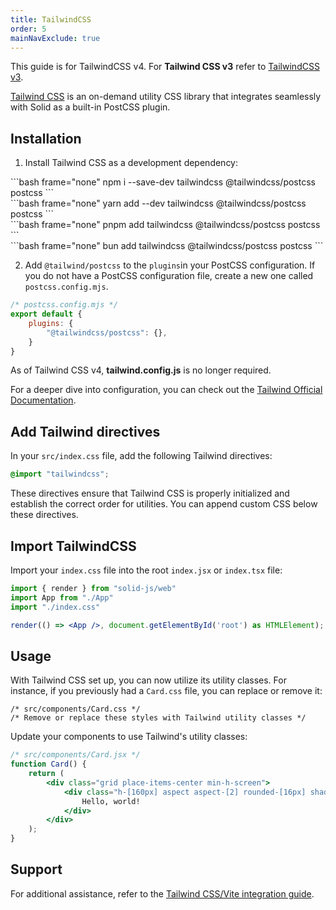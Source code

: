 ```yaml
---
title: TailwindCSS
order: 5
mainNavExclude: true
---
```


<Callout type="info" title="Note">

This guide is for TailwindCSS v4. For **Tailwind CSS v3** refer to [TailwindCSS v3](/guides/styling-components/tailwind-v3).

</Callout>

[Tailwind CSS](https://tailwindcss.com/) is an on-demand utility CSS library that integrates seamlessly with Solid as a built-in PostCSS plugin. 

## Installation

1. Install Tailwind CSS as a development dependency:

<TabsCodeBlocks>
<div id="npm">
```bash frame="none"
npm i --save-dev tailwindcss @tailwindcss/postcss postcss
```
</div>

<div id="yarn">
```bash frame="none"
yarn add --dev tailwindcss @tailwindcss/postcss postcss
```
</div>

<div id="pnpm">
```bash frame="none"
pnpm add tailwindcss @tailwindcss/postcss postcss
```
</div>

<div id="bun">
```bash frame="none"
bun add tailwindcss @tailwindcss/postcss postcss
```
</div>
</TabsCodeBlocks>

2. Add `@tailwind/postcss` to the `plugins`in your PostCSS configuration. If you do not have a PostCSS configuration file, create a new one called `postcss.config.mjs`.

```js
/* postcss.config.mjs */
export default {
	plugins: {
		"@tailwindcss/postcss": {},
	}
}
```

As of Tailwind CSS v4, **tailwind.config.js** is no longer required.

For a deeper dive into configuration, you can check out the [Tailwind Official Documentation](https://tailwindcss.com/docs/configuration).

## Add Tailwind directives

In your `src/index.css` file, add the following Tailwind directives:

```css
@import "tailwindcss";
```

These directives ensure that Tailwind CSS is properly initialized and establish the correct order for utilities. You can append custom CSS below these directives.

## Import TailwindCSS

Import your `index.css` file into the root `index.jsx` or `index.tsx` file:

```jsx
import { render } from "solid-js/web"
import App from "./App"
import "./index.css"

render(() => <App />, document.getElementById('root') as HTMLElement);
```

## Usage

With Tailwind CSS set up, you can now utilize its utility classes.
For instance, if you previously had a `Card.css` file, you can replace or remove it:

```
/* src/components/Card.css */
/* Remove or replace these styles with Tailwind utility classes */
```

Update your components to use Tailwind's utility classes:

```jsx
/* src/components/Card.jsx */
function Card() {
	return (
		<div class="grid place-items-center min-h-screen">
			<div class="h-[160px] aspect aspect-[2] rounded-[16px] shadow-[0_0_0_4px_hsl(0_0%_0%_/_15%)]">
				Hello, world!
			</div>
		</div>
	);
}
```

## Support

For additional assistance, refer to the [Tailwind CSS/Vite integration guide](https://tailwindcss.com/docs/guides/vite).

